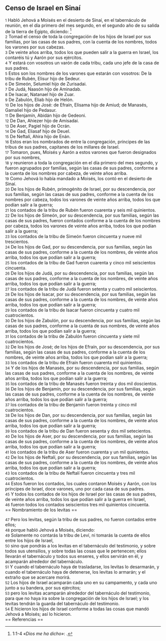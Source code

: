 == Censo de Israel en Sinaí ==

{{anchor|1}} <small>1</small> Habló Jehová a Moisés en el desierto de Sinaí, en el tabernáculo de reunión, en el día primero del mes segundo, en el segundo año de su salida de la tierra de Egipto, diciendo: <ref>1:1-4 ''«Dios me ha dicho»'': {{lib|LU|156|5|4}}.</ref><br>
{{anchor|2}} <small>2</small> Tomad el censo de toda la congregación de los hijos de Israel por sus familias, por las casas de sus padres, con la cuenta de los nombres, todos los varones por sus cabezas.<br>
{{anchor|3}} <small>3</small> De veinte años arriba, todos los que pueden salir a la guerra en Israel, los contaréis tú y Aarón por sus ejércitos.<br>
{{anchor|4}} <small>4</small> Y estará con vosotros un varón de cada tribu, cada uno jefe de la casa de sus padres.<br>
{{anchor|5}} <small>5</small> Estos son los nombres de los varones que estarán con vosotros: De la tribu de Rubén, Elisur hijo de Sedeur.<br>
{{anchor|6}} <small>6</small> De Simeón, Selumiel hijo de Zurisadai.<br>
{{anchor|7}} <small>7</small> De Judá, Naasón hijo de Aminadab.<br>
{{anchor|8}} <small>8</small> De Isacar, Natanael hijo de Zuar.<br>
{{anchor|9}} <small>9</small> De Zabulón, Eliab hijo de Helón.<br>
{{anchor|10}} <small>10</small> De los hijos de José: de Efraín, Elisama hijo de Amiud; de Manasés, Gamaliel hijo de Pedasur.<br>
{{anchor|11}} <small>11</small> De Benjamín, Abidán hijo de Gedeoni.<br>
{{anchor|12}} <small>12</small> De Dan, Ahiezer hijo de Amisadai.<br>
{{anchor|13}} <small>13</small> De Aser, Pagiel hijo de Ocrán.<br>
{{anchor|14}} <small>14</small> De Gad, Eliasaf hijo de Deuel.<br>
{{anchor|15}} <small>15</small> De Neftalí, Ahira hijo de Enán.<br>
{{anchor|16}} <small>16</small> Estos eran los nombrados de entre la congregación, príncipes de las tribus de sus padres, capitanes de los millares de Israel.<br>
{{anchor|17}} <small>17</small> Tomaron, pues, Moisés y Aarón a estos varones que fueron designados por sus nombres,<br>
{{anchor|18}} <small>18</small> y reunieron a toda la congregación en el día primero del mes segundo, y fueron agrupados por familias, según las casas de sus padres, conforme a la cuenta de los nombres por cabeza, de veinte años arriba.<br>
{{anchor|19}} <small>19</small> Como Jehová lo había mandado a Moisés, los contó en el desierto de Sinaí.<br>
{{anchor|20}} <small>20</small> De los hijos de Rubén, primogénito de Israel, por su descendencia, por sus familias, según las casas de sus padres, conforme a la cuenta de los nombres por cabeza, todos los varones de veinte años arriba, todos los que podían salir a la guerra;<br>
{{anchor|21}} <small>21</small> los contados de la tribu de Rubén fueron cuarenta y seis mil quinientos.<br>
{{anchor|22}} <small>22</small> De los hijos de Simeón, por su descendencia, por sus familias, según las casas de sus padres, fueron contados conforme a la cuenta de los nombres por cabeza, todos los varones de veinte años arriba, todos los que podían salir a la guerra;<br>
{{anchor|23}} <small>23</small> los contados de la tribu de Simeón fueron cincuenta y nueve mil trescientos.<br>
{{anchor|24}} <small>24</small> De los hijos de Gad, por su descendencia, por sus familias, según las casas de sus padres, conforme a la cuenta de los nombres, de veinte años arriba, todos los que podían salir a la guerra;<br>
{{anchor|25}} <small>25</small> los contados de la tribu de Gad fueron cuarenta y cinco mil seiscientos cincuenta.<br>
{{anchor|26}} <small>26</small> De los hijos de Judá, por su descendencia, por sus familias, según las casas de sus padres, conforme a la cuenta de los nombres, de veinte años arriba, todos los que podían salir a la guerra;<br>
{{anchor|27}} <small>27</small> los contados de la tribu de Judá fueron setenta y cuatro mil seiscientos.<br>
{{anchor|28}} <small>28</small> De los hijos de Isacar, por su descendencia, por sus familias, según las casas de sus padres, conforme a la cuenta de los nombres, de veinte años arriba, todos los que podían salir a la guerra;<br>
{{anchor|29}} <small>29</small> los contados de la tribu de Isacar fueron cincuenta y cuatro mil cuatrocientos.<br>
{{anchor|30}} <small>30</small> De los hijos de Zabulón, por su descendencia, por sus familias, según las casas de sus padres, conforme a la cuenta de sus nombres, de veinte años arriba, todos los que podían salir a la guerra;<br>
{{anchor|31}} <small>31</small> los contados de la tribu de Zabulón fueron cincuenta y siete mil cuatrocientos.<br>
{{anchor|32}} <small>32</small> De los hijos de José; de los hijos de Efraín, por su descendencia, por sus familias, según las casas de sus padres, conforme a la cuenta de los nombres, de veinte años arriba, todos los que podían salir a la guerra;<br>
{{anchor|33}} <small>33</small> los contados de la tribu de Efraín fueron cuarenta mil quinientos.<br>
{{anchor|34}} <small>34</small> Y de los hijos de Manasés, por su descendencia, por sus familias, según las casas de sus padres, conforme a la cuenta de los nombres, de veinte años arriba, todos los que podían salir a la guerra;<br>
{{anchor|35}} <small>35</small> los contados de la tribu de Manasés fueron treinta y dos mil doscientos.<br>
{{anchor|36}} <small>36</small> De los hijos de Benjamín, por su descendencia, por sus familias, según las casas de sus padres, conforme a la cuenta de los nombres, de veinte años arriba, todos los que podían salir a la guerra;<br>
{{anchor|37}} <small>37</small> los contados de la tribu de Benjamín fueron treinta y cinco mil cuatrocientos.<br>
{{anchor|38}} <small>38</small> De los hijos de Dan, por su descendencia, por sus familias, según las casas de sus padres, conforme a la cuenta de los nombres, de veinte años arriba, todos los que podían salir a la guerra;<br>
{{anchor|39}} <small>39</small> los contados de la tribu de Dan fueron sesenta y dos mil setecientos.<br>
{{anchor|40}} <small>40</small> De los hijos de Aser, por su descendencia, por sus familias, según las casas de sus padres, conforme a la cuenta de los nombres, de veinte años arriba, todos los que podían salir a la guerra;<br>
{{anchor|41}} <small>41</small> los contados de la tribu de Aser fueron cuarenta y un mil quinientos.<br>
{{anchor|42}} <small>42</small> De los hijos de Neftalí, por su descendencia, por sus familias, según las casas de sus padres, conforme a la cuenta de los nombres, de veinte años arriba, todos los que podían salir a la guerra;<br>
{{anchor|43}} <small>43</small> los contados de la tribu de Neftalí fueron cincuenta y tres mil cuatrocientos.<br>
{{anchor|44}} <small>44</small> Estos fueron los contados, los cuales contaron Moisés y Aarón, con los príncipes de Israel, doce varones, uno por cada casa de sus padres.<br>
{{anchor|45}} <small>45</small> Y todos los contados de los hijos de Israel por las casas de sus padres, de veinte años arriba, todos los que podían salir a la guerra en Israel,<br>
{{anchor|46}} <small>46</small> fueron todos los contados seiscientos tres mil quinientos cincuenta.<br>
== Nombramiento de los levitas ==

{{anchor|47}} <small>47</small> Pero los levitas, según la tribu de sus padres, no fueron contados entre ellos;<br>
{{anchor|48}} <small>48</small> porque habló Jehová a Moisés, diciendo:<br>
{{anchor|49}} <small>49</small> Solamente no contarás la tribu de Leví, ni tomarás la cuenta de ellos entre los hijos de Israel,<br>
{{anchor|50}} <small>50</small> sino que pondrás a los levitas en el tabernáculo del testimonio, y sobre todos sus utensilios, y sobre todas las cosas que le pertenecen; ellos llevarán el tabernáculo y todos sus enseres, y ellos servirán en él, y acamparán alrededor del tabernáculo.<br>
{{anchor|51}} <small>51</small> Y cuando el tabernáculo haya de trasladarse, los levitas lo desarmarán, y cuando el tabernáculo haya de detenerse, los levitas lo armarán; y el extraño que se acercare morirá.<br>
{{anchor|52}} <small>52</small> Los hijos de Israel acamparán cada uno en su campamento, y cada uno junto a su bandera, por sus ejércitos;<br>
{{anchor|53}} <small>53</small> pero los levitas acamparán alrededor del tabernáculo del testimonio, para que no haya ira sobre la congregación de los hijos de Israel; y los levitas tendrán la guarda del tabernáculo del testimonio.<br>
{{anchor|54}} <small>54</small> E hicieron los hijos de Israel conforme a todas las cosas que mandó Jehová a Moisés; así lo hicieron.<br>
== Referencias ==

<references />

